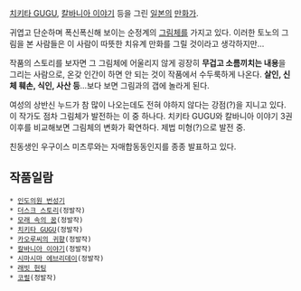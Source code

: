 [[치키타 GUGU]], [[칼바니아 이야기]] 등을 그린 [[일본]]의 [[만화가]].

귀엽고 단순하며 폭신폭신해 보이는 순정계의 [[그림체]]를 가지고 있다. 이러한 토노의 그림을 본 사람들은 이 사람이 따뜻한 치유계 만화를 그릴 것이라고 생각하지만...

작품의 스토리를 보자면 그 그림체에 어울리지 않게 굉장히 '''무겁고 소름끼치는 내용'''을 그리는 사람으로, 온갖 인간이 하면 안 되는 것이 작품에서 수두룩하게 나온다. '''살인, 신체 훼손, 식인, 사산 등'''...보다 보면 그림과의 갭에 놀라게 된다.

여성의 상반신 누드가 참 많이 나오는데도 전혀 야하지 않다는 강점(?)을 지니고 있다. 이 작가도 점차 그림체가 발전하는 이 중 하나다. 치키타 GUGU와 칼바니아 이야기 3권 이후를 비교해보면 그림체의 변화가 확연하다. 제법 미형(?)으로 발전 중.

친동생인 우구이스 미츠루와는 자매합동동인지를 종종 발표하고 있다.

== 작품일람 ==
 * [[인도의원 번성기]]
 * [[더스크 스토리]](정발작)
 * [[모래 속의 꿈]](정발작)
 * [[치키타 GUGU]](정발작)
 * [[카오루씨의 귀향]](정발작)
 * [[칼바니아 이야기]](정발작)
 * [[시마시마 에브리데이]](정발작)
 * [[래빗 헌팅]]
 * [[코럴]](정발작)

